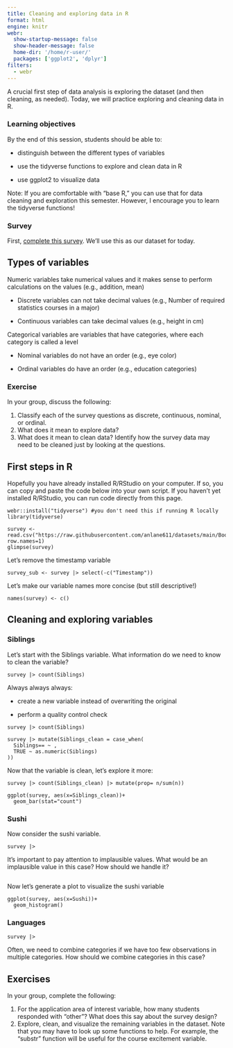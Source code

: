 ```yaml
---
title: Cleaning and exploring data in R
format: html
engine: knitr
webr: 
  show-startup-message: false
  show-header-message: false
  home-dir: '/home/r-user/'
  packages: ['ggplot2', 'dplyr']
filters:
  - webr
---
```


A crucial first step of data analysis is exploring the dataset (and then cleaning, as needed). Today, we will practice exploring and cleaning data in R.

### Learning objectives

By the end of this session, students should be able to:

-   distinguish between the different types of variables

-   use the tidyverse functions to explore and clean data in R

-   use ggplot2 to visualize data

Note: If you are comfortable with "base R," you can use that for data cleaning and exploration this semester. However, I encourage you to learn the tidyverse functions!

### Survey

First, [complete this survey](https://forms.gle/25gMMLaWp6QDuPxj7). We'll use this as our dataset for today.

## Types of variables

Numeric variables take numerical values and it makes sense to perform calculations on the values (e.g., addition, mean)

-   Discrete variables can not take decimal values (e.g., Number of required statistics courses in a major)

-   Continuous variables can take decimal values (e.g., height in cm)

Categorical variables are variables that have categories, where each category is called a level

-   Nominal variables do not have an order (e.g., eye color)

-   Ordinal variables do have an order (e.g., education categories)

### Exercise

In your group, discuss the following:

1.  Classify each of the survey questions as discrete, continuous, nominal, or ordinal.
2.  What does it mean to explore data?
3.  What does it mean to clean data? Identify how the survey data may need to be cleaned just by looking at the questions.

## First steps in R

Hopefully you have already installed R/RStudio on your computer. If so, you can copy and paste the code below into your own script. If you haven't yet installed R/RStudio, you can run code directly from this page.

```webr-r
webr::install("tidyverse") #you don't need this if running R locally
library(tidyverse)
```

```webr-r
survey <- read.csv("https://raw.githubusercontent.com/anlane611/datasets/main/BootcampSurvey.csv", row.names=1)
glimpse(survey)
```

Let's remove the timestamp variable

```webr-r
survey_sub <- survey |> select(-c("Timestamp"))
```

Let's make our variable names more concise (but still descriptive!)

```webr-r
names(survey) <- c()
```

## Cleaning and exploring variables

### Siblings

Let's start with the Siblings variable. What information do we need to know to clean the variable?

```webr-r
survey |> count(Siblings)
```

Always always always:

-   create a new variable instead of overwriting the original

-   perform a quality control check

```webr-r
survey |> count(Siblings)

survey |> mutate(Siblings_clean = case_when(
  Siblings== ~ ,
  TRUE ~ as.numeric(Siblings)
))

```

Now that the variable is clean, let's explore it more:

```webr-r
survey |> count(Siblings_clean) |> mutate(prop= n/sum(n))
```

```webr-r
ggplot(survey, aes(x=Siblings_clean))+
  geom_bar(stat="count")
```

### Sushi

Now consider the sushi variable.

```webr-r
survey |> 
```

It's important to pay attention to implausible values. What would be an implausible value in this case? How should we handle it?

```webr-r

```

Now let's generate a plot to visualize the sushi variable

```webr-r
ggplot(survey, aes(x=Sushi))+
  geom_histogram()
```

### Languages

```webr-r
survey |> 
```

Often, we need to combine categories if we have too few observations in multiple categories. How should we combine categories in this case?

## Exercises

In your group, complete the following:

1.  For the application area of interest variable, how many students responded with "other"? What does this say about the survey design?
2.  Explore, clean, and visualize the remaining variables in the dataset. Note that you may have to look up some functions to help. For example, the "substr" function will be useful for the course excitement variable.
